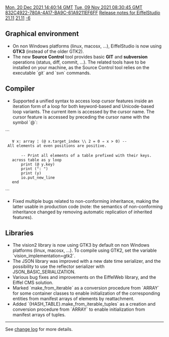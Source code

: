[[Property:modification_date|Mon, 20 Dec 2021 14:40:14 GMT]]
[[Property:publication_date|Tue, 09 Nov 2021 08:30:45 GMT]]
[[Property:uuid|832C4922-780A-4A17-BA9C-61A9211EF6FF]]
[[Property:title|Release notes for EiffelStudio 21.11]]
[[Property:link_title|21.11]]
[[Property:weight|-6]]

==Graphical environment==
* On non Windows platforms (linux, macosx, ...), EiffelStudio is now using '''GTK3''' (instead of the older GTK2).
* The new '''Source Control''' tool provides basic '''GIT''' and '''subversion''' operations (status, diff, commit, ...). The related tools have to be installed on your machine, as the Source Control tool relies on the executable `git` and `svn` commands.

==Compiler==
* Supported a unified syntax to access loop cursor features inside an iteration form of a loop for both keyword-based and Unicode-based loop variants. The current item is accessed by the cursor name. The cursor feature is accessed by preceding the cursor name with the symbol `@`:
```
	∀ x: array ¦ (@ x.target_index \\ 2 = 0 ⇒ x > 0) -- All elements at even positions are positive.
 
		-- Print all elements of a table prefixed with their keys.
	across table as y loop
		print (@ y.key)
		print (": ")
		print (y)
		io.put_new_line
	end
```
* Fixed multiple bugs related to non-conforming inheritance, making the latter usable in production code (note: the semantics of non-conforming inheritance changed by removing automatic replication of inherited features).

==Libraries==
* The vision2 library is now using GTK3 by default on non Windows platforms (linux, macosx, ...). To compile using GTK2, set the variable `vision_implementation=gtk2`.
* The JSON library was improved with a new date time serializer, and the possibility to use the reflector serializer with JSON_BASIC_SERIALIZATION.
* Various bug fixes and improvements on the EiffelWeb library, and the Eiffel CMS solution.
* Marked `make_from_iterable` as a conversion procedure from `ARRAY` for some container classes to enable initialization of the corresponding entities from manifest arrays of elements by reattachment. 
* Added `{HASH_TABLE}.make_from_iterable_tuples` as a creation and conversion procedure from `ARRAY` to enable initialization from manifest arrays of tuples.

----

See [https://dev.eiffel.com/EiffelStudio_21.11_Releases change log] for more details.
